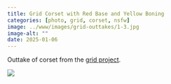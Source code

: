 ```yaml
---
title: Grid Corset with Red Base and Yellow Boning
categories: [photo, grid, corset, nsfw]
image: ../www/images/grid-outtakes/1-3.jpg
image-alt: ""
date: 2025-01-06
---
```


Outtake of corset from the [grid project](/posts/2025-01-27_grid-project.html).

![](../www/images/grid-outtakes/1-3.jpg)

